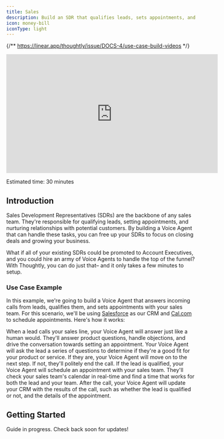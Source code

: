 ```yaml
---
title: Sales
description: Build an SDR that qualifies leads, sets appointments, and more
icon: money-bill
iconType: light
---
```


{/** https://linear.app/thoughtly/issue/DOCS-4/use-case-build-videos */}

<Frame caption="Building your first Voice Agent">
	<iframe width="560" height="315" src="https://www.youtube.com/embed/bQ1X7ZhRcOw?si=CDpNyv2yfWsCjQ_a" title="YouTube video player" frameborder="0" allow="accelerometer; autoplay; clipboard-write; encrypted-media; gyroscope; picture-in-picture; web-share" referrerpolicy="strict-origin-when-cross-origin" allowfullscreen></iframe>
</Frame>

<Icon icon="clock" iconType="light" /> Estimated time: 30 minutes

## Introduction

Sales Development Representatives (SDRs) are the backbone of any sales team. They're responsible for qualifying leads, setting appointments, and nurturing relationships with potential customers. By building a Voice Agent that can handle these tasks, you can free up your SDRs to focus on closing deals and growing your business.

What if all of your existing SDRs could be promoted to Account Executives, and you could hire an army of Voice Agents to handle the top of the funnel? With Thoughtly, you can do just that– and it only takes a few minutes to setup.

### Use Case Example

In this example, we're going to build a Voice Agent that answers incoming calls from leads, qualifies them, and sets appointments with your sales team. For this scenario, we'll be using [Salesforce](/integrations/crm/salesforce) as our CRM and [Cal.com](/integrations/scheduling/cal-com) to schedule appointments. Here's how it works:

<Steps>
	<Step title="Answer the phone">
        When a lead calls your sales line, your Voice Agent will answer just like a human would. They'll answer product questions, handle objections, and drive the conversation towards setting an appointment.
	</Step>
	<Step title="Qualify the lead">
        Your Voice Agent will ask the lead a series of questions to determine if they're a good fit for your product or service. If they are, your Voice Agent will move on to the next step. If not, they'll politely end the call.
	</Step>
    <Step title="Set an appointment">
        If the lead is qualified, your Voice Agent will schedule an appointment with your sales team. They'll check your sales team's calendar in real-time and find a time that works for both the lead and your team.
    </Step>
    <Step title="Update your CRM">
        After the call, your Voice Agent will update your CRM with the results of the call, such as whether the lead is qualified or not, and the details of the appointment.
    </Step>
</Steps>

## Getting Started

<Info>Guide in progress. Check back soon for updates!</Info>
